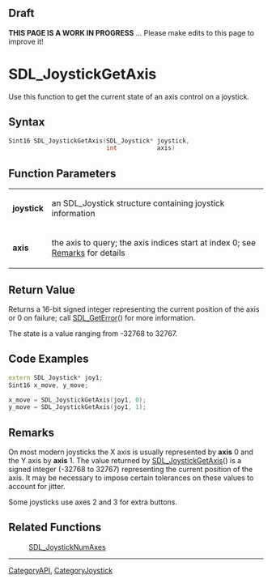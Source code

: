 == Draft ==

'''THIS PAGE IS A WORK IN PROGRESS''' ... Please make edits to this page to improve it!


= SDL_JoystickGetAxis =
Use this function to get the current state of an axis control on a joystick.


== Syntax ==
<syntaxhighlight lang='c++'>
Sint16 SDL_JoystickGetAxis(SDL_Joystick* joystick,
                           int           axis)
</syntaxhighlight>

== Function Parameters ==
{|
|'''joystick'''
|an SDL_Joystick structure containing joystick information
|-
|'''axis'''
|the axis to query; the axis indices start at index 0; see [[#Remarks|Remarks]] for details
|}

== Return Value ==
Returns a 16-bit signed integer representing the current position of the axis or 0 on failure; call [[SDL_GetError]]() for more information.

The state is a value ranging from -32768 to 32767. <!-- <span style="color: green;">Is this the RV or a Remark?</span> -->

== Code Examples ==
<syntaxhighlight lang='c++'>
extern SDL_Joystick* joy1;
Sint16 x_move, y_move;

x_move = SDL_JoystickGetAxis(joy1, 0);
y_move = SDL_JoystickGetAxis(joy1, 1);
</syntaxhighlight>

== Remarks ==
On most modern joysticks the X axis is usually represented by '''axis''' 0 and the Y axis by '''axis''' 1. The value returned by [[SDL_JoystickGetAxis]]() is a signed integer (-32768 to 32767) representing the current position of the axis.  It may be necessary to impose certain tolerances on these values to account for jitter.

Some joysticks use axes 2 and 3 for extra buttons. <!-- <span style="color: green;">Or 3 and 4?</span> -->

== Related Functions ==
:[[SDL_JoystickNumAxes]]

----
[[CategoryAPI]], [[CategoryJoystick]]
